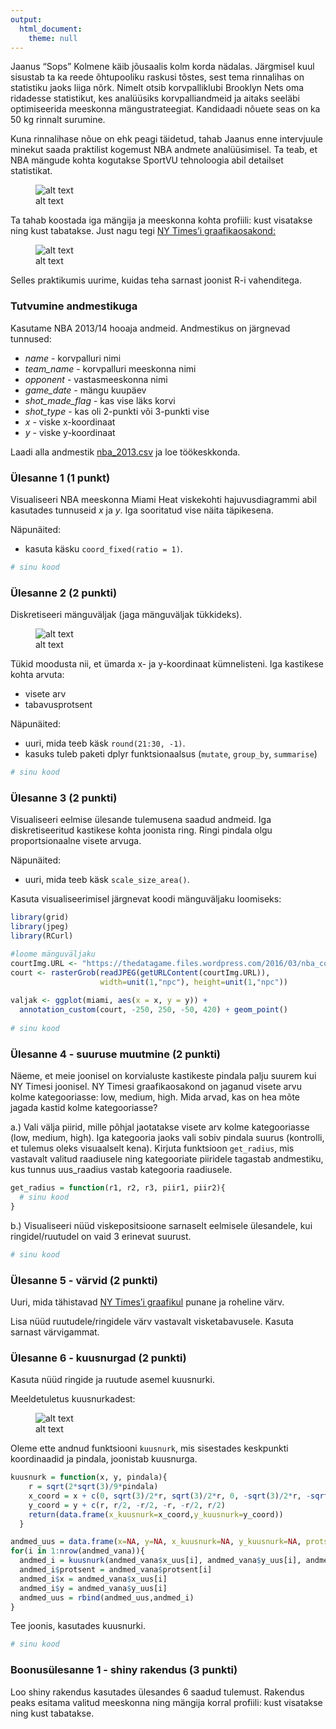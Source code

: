 ```yaml
---
output: 
  html_document:
    theme: null
---
```


Jaanus "Sops" Kolmene käib jõusaalis kolm korda nädalas. Järgmisel kuul sisustab ta ka reede õhtupooliku raskusi tõstes, sest tema rinnalihas on statistiku jaoks liiga nõrk. Nimelt otsib korvpalliklubi Brooklyn Nets oma ridadesse statistikut, kes analüüsiks korvpalliandmeid ja aitaks seeläbi optimiseerida meeskonna mängustrateegiat. Kandidaadi nõuete seas on ka 50 kg rinnalt surumine.

Kuna rinnalihase nõue on ehk peagi täidetud, tahab Jaanus enne intervjuule minekut saada praktilist kogemust NBA andmete analüüsimisel. Ta teab, et NBA mängude kohta kogutakse SportVU tehnoloogia abil detailset statistikat.

![alt text](player-tracking-summary.gif "Joonis nba.com lehelt")

Ta tahab koostada iga mängija ja meeskonna kohta profiili: kust visatakse ning kust tabatakse. Just nagu tegi [NY Times'i graafikaosakond:](http://www.nytimes.com/interactive/2012/06/11/sports/basketball/nba-shot-analysis.html)

![alt text](nytimes.png "Näide")

Selles praktikumis uurime, kuidas teha sarnast joonist R-i vahenditega.

### Tutvumine andmestikuga

Kasutame NBA 2013/14 hooaja andmeid. Andmestikus on järgnevad tunnused:

* *name* - korvpalluri nimi
* *team_name* - korvpalluri meeskonna nimi
* *opponent* - vastasmeeskonna nimi
* *game_date* - mängu kuupäev
* *shot_made_flag* - kas vise läks korvi
* *shot_type* - kas oli 2-punkti või 3-punkti vise
* *x* - viske x-koordinaat
* *y* - viske y-koordinaat

Laadi alla andmestik [nba_2013.csv](../data/nba_2013.csv) ja loe töökeskkonda.


### Ülesanne 1 (1 punkt)

Visualiseeri NBA meeskonna Miami Heat viskekohti hajuvusdiagrammi abil kasutades tunnuseid *x* ja *y*. Iga sooritatud vise näita täpikesena. 

Näpunäited: 

* kasuta käsku `coord_fixed(ratio = 1)`.

```r
# sinu kood
```

### Ülesanne 2 (2 punkti)

Diskretiseeri mänguväljak (jaga mänguväljak tükkideks). 

![alt text](diskretiseeritud_manguvaljak.png "Näide")

Tükid moodusta nii, et ümarda x- ja y-koordinaat kümnelisteni. Iga kastikese kohta arvuta:

* visete arv
* tabavusprotsent

Näpunäited: 

* uuri, mida teeb käsk `round(21:30, -1)`.
* kasuks tuleb paketi dplyr funktsionaalsus (`mutate`, `group_by`, `summarise`)

```r
# sinu kood
```

### Ülesanne 3 (2 punkti)

Visualiseeri eelmise ülesande tulemusena saadud andmeid. Iga diskretiseeritud kastikese kohta joonista ring. Ringi pindala olgu proportsionaalne visete arvuga.

Näpunäited: 

* uuri, mida teeb käsk `scale_size_area()`.

Kasuta visualiseerimisel järgnevat koodi mänguväljaku loomiseks:

```r
library(grid) 
library(jpeg) 
library(RCurl)

#loome mänguväljaku
courtImg.URL <- "https://thedatagame.files.wordpress.com/2016/03/nba_court.jpg"
court <- rasterGrob(readJPEG(getURLContent(courtImg.URL)),
                    width=unit(1,"npc"), height=unit(1,"npc"))
                    
valjak <- ggplot(miami, aes(x = x, y = y)) + 
  annotation_custom(court, -250, 250, -50, 420) + geom_point()
  
# sinu kood

```

### Ülesanne 4 - suuruse muutmine (2 punkti)

Näeme, et meie joonisel on korvialuste kastikeste pindala palju suurem kui NY Timesi joonisel. NY Timesi graafikaosakond on jaganud visete arvu kolme kategooriasse: low, medium, high. Mida arvad, kas on hea mõte jagada kastid kolme kategooriasse?

a.) Vali välja piirid, mille põhjal jaotatakse visete arv kolme kategooriasse (low, medium, high). Iga kategooria jaoks vali sobiv pindala suurus (kontrolli, et tulemus oleks visuaalselt kena). Kirjuta funktsioon `get_radius`, mis vastavalt valitud raadiusele ning kategooriate piiridele tagastab andmestiku, kus tunnus uus_raadius vastab kategooria raadiusele.

```r
get_radius = function(r1, r2, r3, piir1, piir2){
  # sinu kood
}
```


b.) Visualiseeri nüüd viskepositsioone sarnaselt eelmisele ülesandele, kui ringidel/ruutudel on vaid 3 erinevat suurust.

```r
# sinu kood
```


### Ülesanne 5 - värvid (2 punkti)

Uuri, mida tähistavad [NY Times'i graafikul](http://www.nytimes.com/interactive/2012/06/11/sports/basketball/nba-shot-analysis.html) punane ja roheline värv.

Lisa nüüd ruutudele/ringidele värv vastavalt visketabavusele. Kasuta sarnast värvigammat.



### Ülesanne 6 - kuusnurgad (2 punkti)

Kasuta nüüd ringide ja ruutude asemel kuusnurki. 

Meeldetuletus kuusnurkadest:

![alt text](hexagon.png "Näide")

Oleme ette andnud funktsiooni `kuusnurk`, mis sisestades keskpunkti koordinaadid ja pindala, joonistab kuusnurga.

```r
kuusnurk = function(x, y, pindala){
    r = sqrt(2*sqrt(3)/9*pindala)
    x_coord = x + c(0, sqrt(3)/2*r, sqrt(3)/2*r, 0, -sqrt(3)/2*r, -sqrt(3)/2*r) 
    y_coord = y + c(r, r/2, -r/2, -r, -r/2, r/2)
    return(data.frame(x_kuusnurk=x_coord,y_kuusnurk=y_coord))
  }

andmed_uus = data.frame(x=NA, y=NA, x_kuusnurk=NA, y_kuusnurk=NA, protsent=NA)
for(i in 1:nrow(andmed_vana)){
  andmed_i = kuusnurk(andmed_vana$x_uus[i], andmed_vana$y_uus[i], andmed_vana$arv_uus[i])
  andmed_i$protsent = andmed_vana$protsent[i]
  andmed_i$x = andmed_vana$x_uus[i]
  andmed_i$y = andmed_vana$y_uus[i]
  andmed_uus = rbind(andmed_uus,andmed_i)
}
```

Tee joonis, kasutades kuusnurki.

```r
# sinu kood
```
### Boonusülesanne 1 - shiny rakendus (3 punkti)

Loo shiny rakendus kasutades ülesandes 6 saadud tulemust. Rakendus peaks esitama valitud meeskonna ning mängija korral profiili: kust visatakse ning kust tabatakse.

